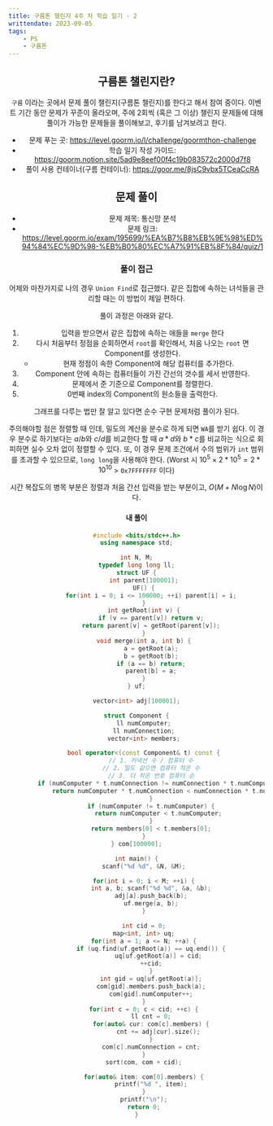 ```yaml
---
title: 구름톤 챌린지 4주 차 학습 일기 - 2
writtendate: 2023-09-05
tags:
    - PS
    - 구름톤
---
```


<Header />

## 구름톤 챌린지란?

`구름` 이라는 곳에서 문제 풀이 챌린지(구름톤 챌린지)를 한다고 해서 참여 중이다. 이벤트 기간 동안 문제가 꾸준이 올라오며, 주에 2회씩 (혹은 그 이상) 챌린지 문제들에 대해 풀이가 가능한 문제들을 풀이해보고, 후기를 남겨보려고 한다.

- 문제 푸는 곳: https://level.goorm.io/l/challenge/goormthon-challenge
- 학습 일기 작성 가이드: https://goorm.notion.site/5ad9e8eef00f4c19b083572c2000d7f8
- 풀이 사용 컨테이너(구름 컨테이너): https://goor.me/8jsC9vbx5TCeaCcRA

## 문제 풀이

- 문제 제목: 통신망 분석
- 문제 링크: https://level.goorm.io/exam/195699/%EA%B7%B8%EB%9E%98%ED%94%84%EC%9D%98-%EB%B0%80%EC%A7%91%EB%8F%84/quiz/1

### 풀이 접근

어제와 마찬가지로 나의 경우 `Union Find`로 접근했다. 같은 집합에 속하는 녀석들을 관리할 때는 이 방법이 제일 편하다.

풀이 과정은 아래와 같다.

1. 입력을 받으면서 같은 집합에 속하는 애들을 `merge` 한다
2. 다시 처음부터 정점을 순회하면서 `root`를 확인해서, 처음 나오는 `root` 면 Component를 생성한다.
    - 현재 정점이 속한 Component에 해당 컴퓨터를 추가한다.
3. Component 안에 속하는 컴퓨터들이 가진 간선의 갯수를 세서 반영한다.
4. 문제에서 준 기준으로 Component를 정렬한다.
5. 0번째 index의 Component의 원소들을 출력한다.

그래프를 다루는 법만 잘 알고 있다면 순수 구현 문제처럼 풀이가 된다.

주의해야할 점은 정렬할 때 인데, 밀도의 계산을 분수로 하게 되면 `WA`를 받기 쉽다. 이 경우 분수로 하기보다는 $a / b$와 $c / d$를 비교한다 할 때 $a * d$와 $b * c$를 비교하는 식으로 회피하면 실수 오차 없이 정렬할 수 있다. 또, 이 경우 문제 조건에서 수의 범위가 `int` 범위를 초과할 수 있으므로, `long long`을 사용해야 한다. (Worst 시 $10^5 \times 2*10^5 = 2*10^{10}$ > `0x7FFFFFFF` 이다)

시간 복잡도의 병목 부분은 정렬과 처음 간선 입력을 받는 부분이고, $O(M + N \log N)$이다.

#### 내 풀이

```cpp
#include <bits/stdc++.h>
using namespace std;

int N, M;
typedef long long ll;
struct UF {
    int parent[100001];
    UF() {
        for(int i = 0; i <= 100000; ++i) parent[i] = i;
    }
    int getRoot(int v) {
        if (v == parent[v]) return v;
        return parent[v] = getRoot(parent[v]);
    }
    void merge(int a, int b) {
        a = getRoot(a);
        b = getRoot(b);
        if (a == b) return;
        parent[b] = a;
    }
} uf;

vector<int> adj[100001];

struct Component {
    ll numComputer;
    ll numConnection;
    vector<int> members;

    bool operator<(const Component& t) const {
        // 1. 커넥션 수 / 컴퓨터 수
        // 2. 밀도 같으면 컴퓨터 적은 수
        // 3. 더 작은 번호 컴퓨터 순
        if (numComputer * t.numConnection != numConnection * t.numComputer) {
            return numComputer * t.numConnection < numConnection * t.numComputer;
        }
        if (numComputer != t.numComputer) {
            return numComputer < t.numComputer;
        }
        return members[0] < t.members[0];
    }
} com[100000];

int main() {
    scanf("%d %d", &N, &M);

    for(int i = 0; i < M; ++i) {
        int a, b; scanf("%d %d", &a, &b);
        adj[a].push_back(b);
        uf.merge(a, b);
    }

    int cid = 0;
    map<int, int> uq;
    for(int a = 1; a <= N; ++a) {
        if (uq.find(uf.getRoot(a)) == uq.end()) {
            uq[uf.getRoot(a)] = cid;
            ++cid;    
        }
        int gid = uq[uf.getRoot(a)];
        com[gid].members.push_back(a);
        com[gid].numComputer++;
    }
    for(int c = 0; c < cid; ++c) {
        ll cnt = 0;
        for(auto& cur: com[c].members) {
            cnt += adj[cur].size();
        }
        com[c].numConnection = cnt;
    }
    sort(com, com + cid);

    for(auto& item: com[0].members) {
        printf("%d ", item);
    }
    printf("\n");
    return 0;
}
```

<TagList />
<Comment />
